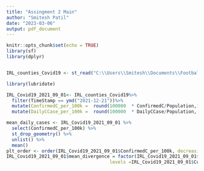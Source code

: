 ```yaml
---
title: "Assingment 2 Main"
author: "Smitesh Patil"
date: "2023-03-06"
output: pdf_document
---
```


```r
knitr::opts_chunk$set(echo = TRUE)
library(sf)
library(dplyr)


IRL_counties_Covid19 <- st_read("C:\\Users\\Smitesh\\Documents\\Football Data Analysis\\Data\\Data Visualization\\Assignment 2\\CovidCountyStatisticsIreland_v2.shp", quiet = TRUE)

library(lubridate)
```

```r
IRL_Covid19_2021_09_01<- IRL_counties_Covid19%>%
  filter(TimeStamp == ymd("2021-12-21"))%>%
  mutate(ConfirmedC_per_100k =  round(100000  * ConfirmedC/Population,1))%>%
  mutate(DailyCCase_per_100k =  round(100000  * DailyCCase/Population, 1))

mean_daily_cases <- IRL_Covid19_2021_09_01 %>%
  select(ConfirmedC_per_100k) %>%
  st_drop_geometry() %>% 
  unlist() %>% 
  mean()
plt_order <- order(IRL_Covid19_2021_09_01$ConfirmedC_per_100k, decreasing = TRUE)
IRL_Covid19_2021_09_01$mean_divergence = factor(IRL_Covid19_2021_09_01$ConfirmedC_per_100k, 
                                      levels =IRL_Covid19_2021_09_01$ConfirmedC_per_100k[plt_order])
```


